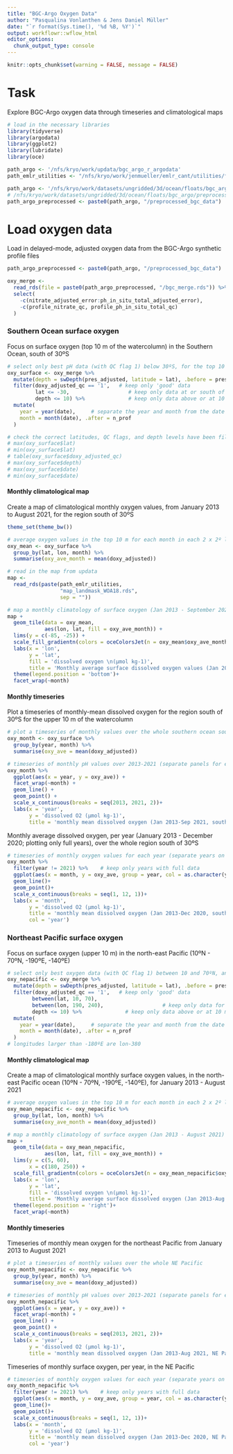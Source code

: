 ```yaml
---
title: "BGC-Argo Oxygen Data"
author: "Pasqualina Vonlanthen & Jens Daniel Müller"
date: "`r format(Sys.time(), '%d %B, %Y')`"
output: workflowr::wflow_html
editor_options:
  chunk_output_type: console
---
```


```r

knitr::opts_chunk$set(warning = FALSE, message = FALSE)

```

# Task 

Explore BGC-Argo oxygen data through timeseries and climatological maps 

```r
# load in the necessary libraries
library(tidyverse)
library(argodata)
library(ggplot2)
library(lubridate)
library(oce)
```

```r

path_argo <- '/nfs/kryo/work/updata/bgc_argo_r_argodata'
path_emlr_utilities <- "/nfs/kryo/work/jenmueller/emlr_cant/utilities/files/"

path_argo <- '/nfs/kryo/work/datasets/ungridded/3d/ocean/floats/bgc_argo'
# /nfs/kryo/work/datasets/ungridded/3d/ocean/floats/bgc_argo/preprocessed_bgc_data
path_argo_preprocessed <- paste0(path_argo, "/preprocessed_bgc_data")

```

# Load oxygen data 

Load in delayed-mode, adjusted oxygen data from the BGC-Argo synthetic profile files 

```r

path_argo_preprocessed <- paste0(path_argo, "/preprocessed_bgc_data")

oxy_merge <-
  read_rds(file = paste0(path_argo_preprocessed, "/bgc_merge.rds")) %>% 
  select(
    -c(nitrate_adjusted_error:ph_in_situ_total_adjusted_error),
    -c(profile_nitrate_qc, profile_ph_in_situ_total_qc)
  )

```

### Southern Ocean surface oxygen

Focus on surface oxygen (top 10 m of the watercolumn) in the Southern Ocean, south of 30ºS 

```r
# select only best pH data (with QC flag 1) below 30ºS, for the top 10 m of the watercolumn
oxy_surface <- oxy_merge %>%
  mutate(depth = swDepth(pres_adjusted, latitude = lat), .before = pres_adjusted) %>%
  filter(doxy_adjusted_qc == '1',   # keep only 'good' data
         lat <= -30,                   # keep only data at or south of 30ºS
         depth <= 10) %>%              # keep only data above or at 10 m depth
  mutate(
    year = year(date),     # separate the year and month from the date column
    month = month(date), .after = n_prof
  )

# check the correct latitudes, QC flags, and depth levels have been filtered
# max(oxy_surface$lat)
# min(oxy_surface$lat)
# table(oxy_surface$doxy_adjusted_qc)
# max(oxy_surface$depth)
# max(oxy_surface$date)
# min(oxy_surface$date)
```

#### Monthly climatological map

Create a map of climatological monthly oxygen values, from January 2013 to August 2021, for the region south of 30ºS 

```r
theme_set(theme_bw())
```


```r

# average oxygen values in the top 10 m for each month in each 2 x 2º longitude/latitude grid 
oxy_mean <- oxy_surface %>%
  group_by(lat, lon, month) %>%
  summarise(oxy_ave_month = mean(doxy_adjusted))

# read in the map from updata
map <-
  read_rds(paste(path_emlr_utilities,
                 "map_landmask_WOA18.rds",
                 sep = ""))

# map a monthly climatology of surface oxygen (Jan 2013 - September 2021)
map +
  geom_tile(data = oxy_mean,
            aes(lon, lat, fill = oxy_ave_month)) +
  lims(y = c(-85, -25)) +
  scale_fill_gradientn(colors = oceColorsJet(n = oxy_mean$oxy_ave_month)) +
  labs(x = 'lon',
       y = 'lat',
       fill = 'dissolved oxygen \n(µmol kg-1)',
       title = 'Monthly average surface dissolved oxygen values (Jan 2013-Sep 2021)') +
  theme(legend.position = 'bottom')+
  facet_wrap(~month)

```

#### Monthly timeseries

Plot a timeseries of monthly-mean dissolved oxygen for the region south of 30ºS for the upper 10 m of the watercolumn 

```r

# plot a timeseries of monthly values over the whole southern ocean south of 30ºS
oxy_month <- oxy_surface %>%
  group_by(year, month) %>%
  summarise(oxy_ave = mean(doxy_adjusted))

# timeseries of monthly pH values over 2013-2021 (separate panels for each month)
oxy_month %>%
  ggplot(aes(x = year, y = oxy_ave)) +
  facet_wrap(~month) +
  geom_line() +
  geom_point() +
  scale_x_continuous(breaks = seq(2013, 2021, 2))+
  labs(x = 'year', 
       y = 'dissolved O2 (µmol kg-1)', 
       title = 'monthly mean dissolved oxygen (Jan 2013-Sep 2021, south of 30ºS)')

```

Monthly average dissolved oxygen, per year (January 2013 - December 2020; plotting only full years), over the whole region south of 30ºS 

```r

# timeseries of monthly oxygen values for each year (separate years on the same plot)
oxy_month %>%
  filter(year != 2021) %>%    # keep only years with full data 
  ggplot(aes(x = month, y = oxy_ave, group = year, col = as.character(year)))+
  geom_line()+
  geom_point()+
  scale_x_continuous(breaks = seq(1, 12, 1))+
  labs(x = 'month',
       y = 'dissolved O2 (µmol kg-1)',
       title = 'monthly mean dissolved oxygen (Jan 2013-Dec 2020, south of 30ºS)',
       col = 'year')

```

### Northeast Pacific surface oxygen 

Focus on surface oxygen (upper 10 m) in the north-east Pacific (10ºN - 70ºN, -190ºE, -140ºE)

```r

# select only best oxygen data (with QC flag 1) between 10 and 70ºN, and 190 and 140ºW, for the top 10 m of the watercolumn
oxy_nepacific <- oxy_merge %>%
  mutate(depth = swDepth(pres_adjusted, latitude = lat), .before = pres_adjusted) %>%
  filter(doxy_adjusted_qc == '1',   # keep only 'good' data
        between(lat, 10, 70),
        between(lon, 190, 240),                   # keep only data for the NE Pacific
        depth <= 10) %>%              # keep only data above or at 10 m depth
  mutate(
    year = year(date),     # separate the year and month from the date column
    month = month(date), .after = n_prof
  )
# longitudes larger than -180ºE are lon-380 

```

#### Monthly climatological map

Create a map of climatological monthly surface oxygen values, in the north-east Pacific ocean (10ºN - 70ºN, -190ºE, -140ºE), for January 2013 - August 2021

```r

# average oxygen values in the top 10 m for each month in each 2 x 2º longitude/latitude grid 
oxy_mean_nepacific <- oxy_nepacific %>%
  group_by(lat, lon, month) %>%
  summarise(oxy_ave_month = mean(doxy_adjusted))

# map a monthly climatology of surface oxygen (Jan 2013 - August 2021)
map +
  geom_tile(data = oxy_mean_nepacific,
            aes(lon, lat, fill = oxy_ave_month)) +
  lims(y = c(5, 60), 
       x = c(180, 250)) +
  scale_fill_gradientn(colors = oceColorsJet(n = oxy_mean_nepacific$oxy_ave_month)) +
  labs(x = 'lon',
       y = 'lat',
       fill = 'dissolved oxygen \n(µmol kg-1)',
       title = 'Monthly average surface dissolved oxygen (Jan 2013-Aug 2021)') +
  theme(legend.position = 'right')+
  facet_wrap(~month)

```

#### Monthly timeseries

Timeseries of monthly mean oxygen for the northeast Pacific from January 2013 to August 2021

```r

# plot a timeseries of monthly values over the whole NE Pacific
oxy_month_nepacific <- oxy_nepacific %>%
  group_by(year, month) %>%
  summarise(oxy_ave = mean(doxy_adjusted))

# timeseries of monthly pH values over 2013-2021 (separate panels for each month)
oxy_month_nepacific %>%
  ggplot(aes(x = year, y = oxy_ave)) +
  facet_wrap(~month) +
  geom_line() +
  geom_point() +
  scale_x_continuous(breaks = seq(2013, 2021, 2))+
  labs(x = 'year', 
       y = 'dissolved O2 (µmol kg-1)', 
       title = 'monthly mean dissolved oxygen (Jan 2013-Aug 2021, NE Pacific)')
```

Timeseries of monthly surface oxygen, per year, in the NE Pacific 

```r

# timeseries of monthly oxygen values for each year (separate years on the same plot)
oxy_month_nepacific %>%
  filter(year != 2021) %>%    # keep only years with full data
  ggplot(aes(x = month, y = oxy_ave, group = year, col = as.character(year)))+
  geom_line()+
  geom_point()+
  scale_x_continuous(breaks = seq(1, 12, 1))+
  labs(x = 'month',
       y = 'dissolved O2 (µmol kg-1)',
       title = 'monthly mean dissolved oxygen (Jan 2013-Dec 2020, NE Pacific)',
       col = 'year')

```

